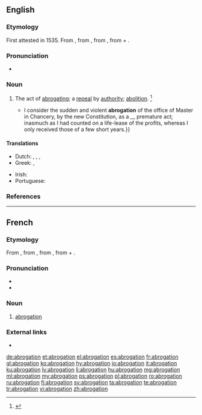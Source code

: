 ==English==

===Etymology===
First attested in 1535. From {{etyl|frm|en}} {{m|frm|abrogation}}, from {{etyl|la|en}} {{m|la|abrogātiō||repealed}}, from {{m|la|abrogo}}, from {{m|la|ab||from}} + {{m|la|rogo||ask, inquire}}.

===Pronunciation===
* {{a|US}} {{IPA|/ˌæb.ɹəˈɡeɪ.ʃn̩/|lang=en}}
*: {{rhymes|eɪʃən|lang=en}}

===Noun===
{{en-noun}}
# The act of [[abrogate|abrogating]]; a [[repeal]] by [[authority]]; [[abolition]]. {{defdate|First attested in the mid 16<sup>th</sup> century.}}<ref>{{R:SOED5|page=8}}</ref>
#* {{quote-book|year=1853|author=Herman Melville, Herman|title=Bartleby, the Scrivener|quoted_in=Billy Budd, Sailor and Other Stories|publisher=New York: Penguin Books|year_published=1968; reprint 1995 as ''Bartleby|isbn=9780553212747|page=2|passage={{...}} I consider the sudden and violent '''abrogation''' of the office of Master in Chancery, by the new Constitution, as a __ premature act; inasmuch as I had counted on a life-lease of the profits, whereas I only received those of a few short years.}}

====Translations====
{{trans-top|act of abrogating}}
* Dutch: {{t+|nl|afschaffing|m}}, {{t+|nl|intrekking|m}}, {{t+|nl|opheffing|m}}, {{t|nl|ongeldigverklaring|m}}
* Greek: {{t+|el|ακύρωση|f|sc=Grek}}, {{t+|el|κατάργηση|f|sc=Grek}}
{{trans-mid}}
* Irish: {{t|ga|aisghairm|f}}
* Portuguese: {{t+|pt|ab-rogação|f}}
{{trans-bottom}}

===References===
<references/>

----

==French==

===Etymology===
From {{etyl|frm|fr}} {{m|frm|abrogation}}, from {{etyl|la|en}} {{m|la|abrogātiō||repealed}}, from {{m|la|abrogo}}, from {{m|la|ab||from}} + {{m|la|rogo||ask, inquire}}.

===Pronunciation===
* {{IPA|/a.bʁɔ.ɡa.sjɔ̃/|lang=fr}}
* {{audio|Fr-abrogation.ogg|Audio|lang=fr}}

===Noun===
{{fr-noun|f}}

# [[abrogation#English|abrogation]]

===External links===
* {{R:TLFi}}

[[de:abrogation]]
[[et:abrogation]]
[[el:abrogation]]
[[es:abrogation]]
[[fr:abrogation]]
[[gl:abrogation]]
[[ko:abrogation]]
[[hy:abrogation]]
[[io:abrogation]]
[[it:abrogation]]
[[ku:abrogation]]
[[lv:abrogation]]
[[li:abrogation]]
[[hu:abrogation]]
[[mg:abrogation]]
[[ml:abrogation]]
[[my:abrogation]]
[[ps:abrogation]]
[[pl:abrogation]]
[[ro:abrogation]]
[[ru:abrogation]]
[[fi:abrogation]]
[[sv:abrogation]]
[[ta:abrogation]]
[[te:abrogation]]
[[tr:abrogation]]
[[vi:abrogation]]
[[zh:abrogation]]